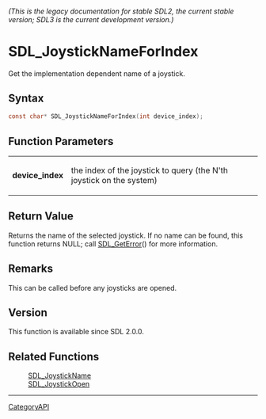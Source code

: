 ====== (This is the legacy documentation for stable SDL2, the current stable version; SDL3 is the current development version.) ======
= SDL_JoystickNameForIndex =

Get the implementation dependent name of a joystick.

== Syntax ==

<syntaxhighlight lang='c'>
const char* SDL_JoystickNameForIndex(int device_index);
</syntaxhighlight>

== Function Parameters ==

{|
|'''device_index'''
|the index of the joystick to query (the N'th joystick on the system)
|}

== Return Value ==

Returns the name of the selected joystick. If no name can be found, this
function returns NULL; call [[SDL_GetError]]() for more information.

== Remarks ==

This can be called before any joysticks are opened.

== Version ==

This function is available since SDL 2.0.0.

== Related Functions ==

:[[SDL_JoystickName]]
:[[SDL_JoystickOpen]]

----
[[CategoryAPI]]


